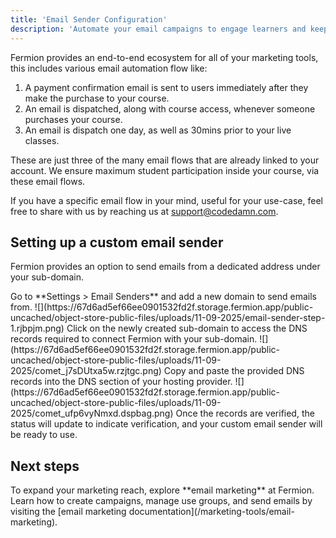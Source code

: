 ```yaml
---
title: 'Email Sender Configuration'
description: 'Automate your email campaigns to engage learners and keep your students informed.'
---
```


Fermion provides an end-to-end ecosystem for all of your marketing tools, this includes various email automation flow like:

1. A payment confirmation email is sent to users immediately after they make the purchase to your course.
2. An email is dispatched, along with course access, whenever someone purchases your course.
3. An email is dispatch one day, as well as 30mins prior to your live classes.

These are just three of the many email flows that are already linked to your account. We ensure maximum student participation inside your course, via these email flows.

If you have a specific email flow in your mind, useful for your use-case, feel free to share with us by reaching us at [support@codedamn.com](mailto:support@codedamn.com).

## Setting up a custom email sender

Fermion provides an option to send emails from a dedicated address under your sub-domain.

<Steps>
  <Step title="Add a new domain">
    Go to **Settings > Email Senders** and add a new domain to send emails from.  
    ![](https://67d6ad5ef66ee0901532fd2f.storage.fermion.app/public-uncached/object-store-public-files/uploads/11-09-2025/email-sender-step-1.rjbpjm.png)
  </Step>

  <Step title="Access DNS records">
    Click on the newly created sub-domain to access the DNS records required to connect Fermion with your sub-domain.  
    ![](https://67d6ad5ef66ee0901532fd2f.storage.fermion.app/public-uncached/object-store-public-files/uploads/11-09-2025/comet_j7sDUtxa5w.rzjtgc.png)
  </Step>

  <Step title="Add DNS records to your host">
    Copy and paste the provided DNS records into the DNS section of your hosting provider.  
    ![](https://67d6ad5ef66ee0901532fd2f.storage.fermion.app/public-uncached/object-store-public-files/uploads/11-09-2025/comet_ufp6vyNmxd.dspbag.png)
  </Step>

  <Step title="Verify records">
    Once the records are verified, the status will update to indicate verification, and your custom email sender will be ready to use.
  </Step>
</Steps>

## Next steps

<Columns cols={1}>
  <Card title="Email Marketing">
    To expand your marketing reach, explore **email marketing** at Fermion. Learn how to create campaigns, manage use groups, and send emails by visiting the [email marketing documentation](/marketing-tools/email-marketing).
  </Card>
</Columns>